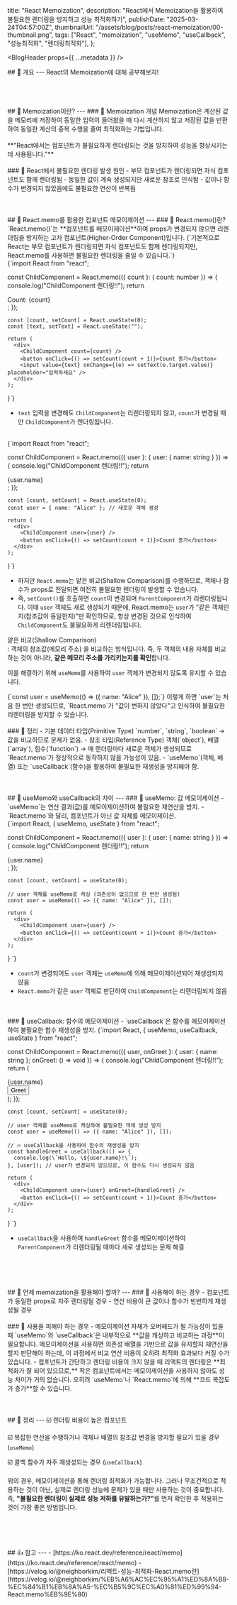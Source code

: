   title: "React Memoization",
  description:
    "React에서 Memoization을 활용하여 불필요한 렌더링을 방지하고 성능 최적화하기",
  publishDate: "2025-03-24T04:57:00Z",
  thumbnailUrl: "/assets/blog/posts/react-memoization/00-thumbnail.png",
  tags: ["React", "memoization", "useMemo", "useCallback", "성능최적화", "렌더링최적화"],
};

<BlogHeader props={{ ...metadata }} />

<BlogArticle>
## 👋 개요
---
React의 Memoization에 대해 공부해보자! <br/>

<br/>
<br/>
<br/>
<br/>
## 📘 Memoization이란?
---
### 📝 Memoization 개념
Memoization은 계산된 값을 메모리에 저장하여 동일한 입력이 들어왔을 때 다시 계산하지 않고 저장된 값을 반환하여 동일한 계산의 중복 수행을 줄여 최적화하는 기법입니다.<br/>
<br/>
**"React에서는 컴포넌트가 불필요하게 렌더링되는 것을 방지하여 성능을 향상시키는 데 사용됩니다."**

<br/>
<br/>
### 📝 React에서 불필요한 렌더링 발생 원인
 - 부모 컴포넌트가 렌더링되면 자식 컴포넌트도 함께 렌더링됨
 - 동일한 값이 계속 생성되지만 새로운 참조로 인식됨
 - 값이나 함수가 변경되지 않았음에도 불필요한 연산이 반복됨

<br/>
<br/>
<br/>
<br/>
## 📘 React.memo를 활용한 컴포넌트 메모이제이션
---
### 📝 React.memo()란?
`React.memo()`는 **컴포넌트를 메모이제이션**하여 props가 변경되지 않으면 리렌더링을 방지하는 고차 컴포넌트(Higher-Order Component)입니다.

<Callout type="info">
{`기본적으로 React는 부모 컴포넌트가 렌더링되면 자식 컴포넌트도 함께 렌더링되지만, React.memo를 사용하면 불필요한 렌더링을 줄일 수 있습니다.`}
</Callout>
<br/>

<CodeBlock lang="tsx">
{`import React from "react";

const ChildComponent = React.memo(({ count }: { count: number }) => {
    console.log("ChildComponent 렌더링!!");
    return <div>Count: {count}</div>;
});

    const [count, setCount] = React.useState(0);
    const [text, setText] = React.useState("");

    return (
      <div>
        <ChildComponent count={count} />
        <button onClick={() => setCount(count + 1)}>Count 증가</button>
        <input value={text} onChange={(e) => setText(e.target.value)} placeholder="입력하세요" />
      </div>
    );
}`}
</CodeBlock>
- `text` 입력을 변경해도 `ChildComponent`는 리렌더링되지 않고, `count`가 변경될 때만 `ChildComponent`가 렌더링됩니다.
<br/>

<CodeBlock lang="tsx">
{`import React from "react";

const ChildComponent = React.memo(({ user }: { user: { name: string } }) => {
    console.log("ChildComponent 렌더링!!");
    return <div>{user.name}</div>;
});

    const [count, setCount] = React.useState(0);
    const user = { name: "Alice" }; // 새로운 객체 생성

    return (
      <div>
        <ChildComponent user={user} />
        <button onClick={() => setCount(count + 1)}>Count 증가</button>
      </div>
    );
}`}
</CodeBlock>

- 하지만 `React.memo`는 얕은 비교(Shallow Comparison)를 수행하므로, 객체나 함수가 props로 전달되면 여전히 불필요한 렌더링이 발생할 수 있습니다.
- 즉, `setCount()`를 호출하면 `count`이 변경되며 `ParentComponent`가 리렌더링됩니다. 이때 `user` 객체도 새로 생성되기 때문에, React.memo는 `user`가 "같은 객체인지(참조값이 동일한지)"만 확인하므로, 항상 변경된 것으로 인식하여 `ChildComponent`도 불필요하게 리렌더링됩니다.

<Callout type="tip">얕은 비교(Shallow Comparison) <br/>
: 객체의 참조값(메모리 주소) 을 비교하는 방식입니다. 즉, 두 객체의 내용 자체를 비교하는 것이 아니라, **같은 메모리 주소를 가리키는지를 확인**합니다.</Callout>
<br />

이를 해결하기 위해 `useMemo`를 사용하여 `user` 객체가 변경되지 않도록 유지할 수 있습니다.

<CodeBlock lang="tsx">
{`const user = useMemo(() => ({ name: "Alice" }), []);`}
</CodeBlock>
이렇게 하면 `user`는 처음 한 번만 생성되므로, `React.memo`가 "값이 변하지 않았다"고 인식하여 불필요한 리렌더링을 방지할 수 있습니다.

<br />
<br />
### 📝 정리
- 기본 데이터 타입(Primitive Type) `number`, `string`, `boolean` → 값을 비교하므로 문제가 없음.
- 참조 타입(Reference Type) 객체(`object`), 배열(`array`), 힘수(`function`) → 매 렌더링마다 새로운 객체가 생성되므로 `React.memo`가 정상적으로 동작하지 않을 가능성이 있음.
- `useMemo`(객체, 배열) 또는 `useCallback`(함수)을 활용하여 불필요한 재생성을 방지해야 함.

<br/>
<br/>
<br/>
<br/>
## 📘 useMemo와 useCallback의 차이
---
### 📝 useMemo: 값 메모이제이션
- `useMemo`는 연산 결과(값)를 메모이제이션하여 불필요한 재연산을 방지.
- `React.memo`와 달리, 컴포넌트가 아닌 값 자체를 메모이제이션.
<br/>

<CodeBlock lang="tsx" file="useMemo 예제 코드">
{`import React, { useMemo, useState } from "react";

const ChildComponent = React.memo(({ user }: { user: { name: string } }) => {
    console.log("ChildComponent 렌더링!!");
    return <div>{user.name}</div>;
});

    const [count, setCount] = useState(0);

    // user 객체를 useMemo로 캐싱 (의존성이 없으므로 한 번만 생성됨)
    const user = useMemo(() => ({ name: "Alice" }), []);

    return (
      <div>
        <ChildComponent user={user} />
        <button onClick={() => setCount(count + 1)}>Count 증가</button>
      </div>
    );
}
`}
</CodeBlock>
- `count`가 변경되어도 `user` 객체는 `useMemo`에 의해 메모이제이션되어 재생성되지 않음
- `React.memo`가 같은 `user` 객체로 판단하여 `ChildComponent`는 리렌더링되지 않음

<br/>
<br/>
### 📝 useCallback: 함수의 메모이제이션
- `useCallback`은 함수를 메모이제이션하여 불필요한 함수 재생성을 방지.

<CodeBlock lang="tsx">
{`import React, { useMemo, useCallback, useState } from "react";

const ChildComponent = React.memo(({ user, onGreet }: { user: { name: string }; onGreet: () => void }) => {
    console.log("ChildComponent 렌더링!!");
    return (
      <div>
        <div>{user.name}</div>
        <button onClick={onGreet}>Greet</button>
      </div>
    );
});

    const [count, setCount] = useState(0);

    // user 객체를 useMemo로 캐싱하여 불필요한 객체 생성 방지
    const user = useMemo(() => ({ name: "Alice" }), []);

    // 🔥 useCallback을 사용하여 함수의 재생성을 방지
    const handleGreet = useCallback(() => {
      console.log(\`Hello, \${user.name}!\`);
    }, [user]); // user가 변경되지 않으므로, 이 함수도 다시 생성되지 않음

    return (
      <div>
        <ChildComponent user={user} onGreet={handleGreet} />
        <button onClick={() => setCount(count + 1)}>Count 증가</button>
      </div>
    );
}
`}
</CodeBlock>
- `useCallback`을 사용하여 `handleGreet` 함수를 메모이제이션하여 `ParentComponent`가 리렌더링될 때마다 새로 생성되는 문제 해결

<br/>
<br/>
<br/>
<br/>
## 📘 언제 memoization을 활용해야 할까?
---
### 📝 사용해야 하는 경우
- 컴포넌트가 동일한 props로 자주 렌더링될 경우
- 연산 비용이 큰 값이나 함수가 빈번하게 재생성될 경우

<br/>
<br/>
### 📝 사용을 피해야 하는 경우
- 메모이제이션 자체가 오버헤드가 될 가능성이 있을 때
<Callout type="info">`useMemo`와 `useCallback`은 내부적으로 **값을 캐싱하고 비교하는 과정**이 필요합니다. 메모이제이션을 사용하면 의존성 배열을 기반으로 값을 유지할지 재연산을 할지 판단해야 하는데, 이 과정에서 비교 연산 비용이 오히려 최적화 효과보다 커질 수가 있습니다.</Callout>
- 컴포넌트가 간단하고 렌더링 비용이 크지 않을 때
<Callout type="info">리액트의 렌더링은 **최적화가 잘 되어 있으므로,** 작은 컴포넌트에서는 메모이제이션을 사용하지 않아도 성능 차이가 거의 없습니다. 오히려 `useMemo`나 `React.memo`에 의해 **코드 복잡도가 증가**할 수 있습니다.</Callout>

<br/>
<br/>
<br/>
<br/>
## 📘 정리
---
☑️ 렌더링 비용이 높은 컴포넌트

☑️ 복잡한 연산을 수행하거나 객체나 배열의 참조값 변경을 방지할 필요가 있을 경우 (`useMemo`)

☑️ 콜백 함수가 자주 재생성되는 경우 (`useCallback`) <br/>
<br/>
위의 경우, 메모이제이션을 통해 렌더링 최적화가 가능합니다. 그러나 무조건적으로 적용하는 것이 아닌, 실제로 렌더링 성능에 문제가 있을 때만 사용하는 것이 중요합니다.
<br/>
즉, <b>"불필요한 렌더링이 실제로 성능 저하를 유발하는가?"</b>를 먼저 확인한 후 적용하는 것이 가장 좋은 방법입니다.

<br/>
<br/>
<br/>
<br/>
## 👍 참고
---
 - [https://ko.react.dev/reference/react/memo](https://ko.react.dev/reference/react/memo)
 - [https://velog.io/@neighborkim/리액트-성능-최적화-React.memo란](https://velog.io/@neighborkim/%EB%A6%AC%EC%95%A1%ED%8A%B8-%EC%84%B1%EB%8A%A5-%EC%B5%9C%EC%A0%81%ED%99%94-React.memo%EB%9E%80)

</BlogArticle>